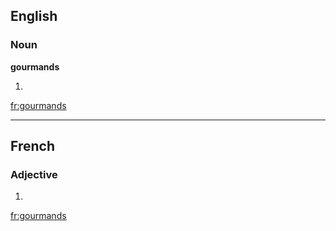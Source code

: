 ==English==

===Noun===
'''gourmands'''

# {{plural of|[[gourmand]]}}

[[fr:gourmands]]

----
==French==

===Adjective===
{{fr-adj-form}} {{m|p}}

# {{form of|masculine plural|gourmand|lang=French}}

[[fr:gourmands]]

{{rfc-auto}}